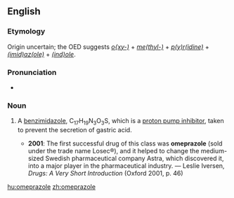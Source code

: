 ==English==

===Etymology===
Origin uncertain; the OED suggests ''[[oxy-|o{xy-)]]'' + ''[[methyl-|me(thyl-)]]'' + ''[[pyridine|p(y)r(idine)]]'' + ''[[imidazole|(imid)az(ole)]]'' + ''[[indole|(ind)ole]]''.

===Pronunciation===
* {{IPA|/əʊˈmɛpɹəzəʊl/}}

===Noun===
{{en-noun|-}}

# {{pharmacology}} A [[benzimidazole]], C<sub>17</sub>H<sub>19</sub>N<sub>3</sub>O<sub>3</sub>S, which is a [[proton pump inhibitor]], taken to prevent the secretion of gastric acid.
#* '''2001''': The first successful drug of this class was '''omeprazole''' (sold under the trade name Losec®), and it helped to change the medium-sized Swedish pharmaceutical company Astra, which discovered it, into a major player in the pharmaceutical industry. — Leslie Iversen, ''Drugs: A Very Short Introduction'' (Oxford 2001, p. 46)

[[hu:omeprazole]]
[[zh:omeprazole]]